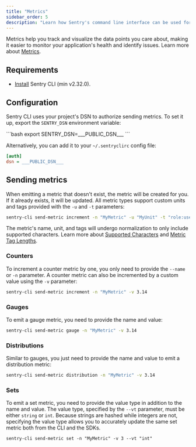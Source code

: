 ```yaml
---
title: "Metrics"
sidebar_order: 5
description: "Learn how Sentry's command line interface can be used for sending metrics."
---
```

Metrics help you track and visualize the data points you care about, making it easier to monitor your application's health and identify issues.
Learn more about [Metrics](/product/metrics).

## Requirements
- [Install](/product/cli/installation) Sentry CLI (min v2.32.0).

## Configuration

Sentry CLI uses your project's DSN to authorize sending metrics. To set it up, export the `SENTRY_DSN` environment variable:

<SignInNote />
```bash
export SENTRY_DSN=___PUBLIC_DSN___
```

Alternatively, you can add it to your `~/.sentryclirc` config file:

```ini {filename:~/.sentryclirc}
[auth]
dsn = ___PUBLIC_DSN___
```

## Sending metrics
When emitting a metric that doesn't exist, the metric will be created for you. If it already exists, it will be updated.
All metric types support custom units and tags provided with the `-u` and `-t` parameters:

```bash
sentry-cli send-metric increment -n "MyMetric" -u "MyUnit" -t "role:user","version:3"
```


The metric's name, unit, and tags will undergo normalization to only include supported characters.
Learn more about [Supported Characters](/product/metrics/#supported-characters) and [Metric Tag Lengths](/product/metrics/#metric-tags-length).

### Counters
To increment a counter metric by one, you only need to provide the `--name` or `-n` parameter.
A counter metric can also be incremented by a custom value using the `-v` parameter:

```bash
sentry-cli send-metric increment -n "MyMetric" -v 3.14
```


### Gauges
To emit a gauge metric, you need to provide the name and value:

```bash
sentry-cli send-metric gauge -n "MyMetric" -v 3.14
```

### Distributions
Similar to gauges, you just need to provide the name and value to emit a distribution metric:

```bash
sentry-cli send-metric distribution -n "MyMetric" -v 3.14
```

### Sets
To emit a set metric, you need to provide the value type in addition to the name and value.
The value type, specified by the `--vt` parameter, must be either `string` or `int`.
Because strings are hashed while integers are not, specifying the value type allows you to accurately
update the same set metric both from the CLI and the SDKs.


```
sentry-cli send-metric set -n "MyMetric" -v 3 --vt "int"
```
